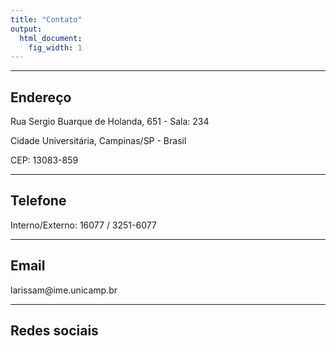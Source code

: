 ```yaml
---
title: "Contato"
output:
  html_document:
    fig_width: 1
---
```



----

## Endereço

Rua Sergio Buarque de Holanda, 651 - Sala: 234

Cidade Universitária, Campinas/SP - Brasil

CEP: 13083-859

----

## Telefone

Interno/Externo: 16077 / 3251-6077

----

## Email

larissam\@ime.unicamp.br

----

## Redes sociais



